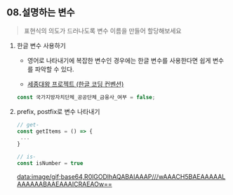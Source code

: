 ## 08.설명하는 변수

> 표현식의 의도가 드러나도록 변수 이름을 만들어 할당해보세요

1. 한글 변수 사용하기

   - 영어로 나타내기에 복잡한 변수인 경우에는 한글 변수를 사용한다면 쉽게 변수를 파악할 수 있다.

   - [세종대왕 프로젝트 (한글 코딩 컨벤션)](https://tosspayments-dev.oopy.io/chapters/frontend/posts/hangul-coding-convention)

   ```jsx
   const 국가지방자치단체_공공단체_금융사_여부 = false;
   ```

2. prefix, postfix로 변수 나타내기

   ```jsx
   // get-
   const getItems = () => {
    ...
   }

   // is-
   const isNumber = true
   ```

   [data:image/gif;base64,R0lGODlhAQABAIAAAP///wAAACH5BAEAAAAALAAAAAABAAEAAAICRAEAOw==](data:image/gif;base64,R0lGODlhAQABAIAAAP///wAAACH5BAEAAAAALAAAAAABAAEAAAICRAEAOw==)
